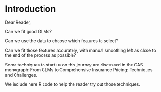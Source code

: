 # Introduction


Dear Reader,

Can we fit good GLMs?  

Can we use the data to choose which features to select?

Can we fit those features accurately, with manual smoothing left as close to the end of the process as possible?

Some techniques to start us on this journey are discussed in the CAS monograph: From GLMs to Comprehensive Insurance Pricing: Techniques and Challenges.  

We include here R code to help the reader try out those techniques.


